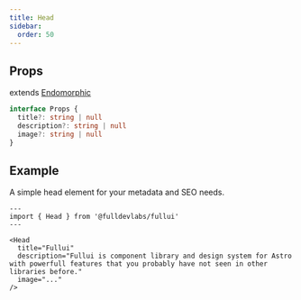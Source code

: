 ```yaml
---
title: Head
sidebar: 
  order: 50
---
```


## Props
extends [Endomorphic](/guides/components)
```ts
interface Props {
  title?: string | null
  description?: string | null
  image?: string | null
}
```

## Example
A simple head element for your metadata and SEO needs.

```astro
---
import { Head } from '@fulldevlabs/fullui'
---

<Head 
  title="Fullui" 
  description="Fullui is component library and design system for Astro with powerfull features that you probably have not seen in other libraries before." 
  image="..."
/>
```